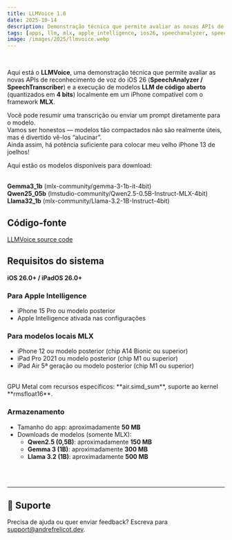 ```yaml
---  
title: LLMVoice 1.0  
date: 2025-10-14  
description: Demonstração técnica que permite avaliar as novas APIs de reconhecimento de voz do iOS 26 (SpeechAnalyzer / SpeechTranscriber) e a execução de modelos LLM de código aberto (quantizados em 4 bits) localmente em um iPhone compatível com o framework MLX.  
tags: [apps, llm, mlx, apple_intelligence, ios26, speechanalyzer, speechtranscriber, audio, voice, local, on_device, source_code]  
image: /images/2025/llmvoice.webp  
---  
```


<ThemeImage lightSrc="/images/2025/llmvoice.webp" darkSrc="/images/2025/llmvoice.webp" alt="LLMVoice em ação" width={800} height={600} priority={true} />  

<br/>  

Aqui está o **LLMVoice**, uma demonstração técnica que permite avaliar as novas APIs de reconhecimento de voz do iOS 26 (**SpeechAnalyzer / SpeechTranscriber**) e a execução de modelos **LLM de código aberto** (quantizados em **4 bits**) localmente em um iPhone compatível com o framework **MLX**.  

Você pode resumir uma transcrição ou enviar um prompt diretamente para o modelo.  
Vamos ser honestos — modelos tão compactados não são realmente úteis, mas é divertido vê-los “alucinar”.  
Ainda assim, há potência suficiente para colocar meu velho iPhone 13 de joelhos!  

Aqui estão os modelos disponíveis para download:  
<br/>  

**Gemma3_1b** (mlx-community/gemma-3-1b-it-4bit) <br/>
**Qwen25_05b** (lmstudio-community/Qwen2.5-0.5B-Instruct-MLX-4bit) <br/>
**Llama32_1b** (mlx-community/Llama-3.2-1B-Instruct-4bit) <br/>

## Código-fonte  
[LLMVoice source code](https://github.com/AndreFrelicot/llmvoice)  

## Requisitos do sistema  

**iOS 26.0+ / iPadOS 26.0+**  

### Para Apple Intelligence  
- iPhone 15 Pro ou modelo posterior  
- Apple Intelligence ativada nas configurações  

### Para modelos locais MLX  
- iPhone 12 ou modelo posterior (chip A14 Bionic ou superior)  
- iPad Pro 2021 ou modelo posterior (chip M1 ou superior)  
- iPad Air 5ª geração ou modelo posterior (chip M1 ou superior)  
<br/>  
GPU Metal com recursos específicos: **air.simd_sum**, suporte ao kernel **rmsfloat16**.  

### Armazenamento  
- Tamanho do app: aproximadamente **50 MB**  
- Downloads de modelos (somente MLX):  
  - **Qwen2.5 (0,5B)**: aproximadamente **150 MB**  
  - **Gemma 3 (1B)**: aproximadamente **300 MB**  
  - **Llama 3.2 (1B)**: aproximadamente **500 MB**  
<br/>  

<br/>
<AppStoreLink href="https://apps.apple.com/us/app/llmvoice/id6753925010" />

---
## 🛟 Suporte
Precisa de ajuda ou quer enviar feedback? Escreva para [support@andrefrelicot.dev](mailto:support@andrefrelicot.dev).
